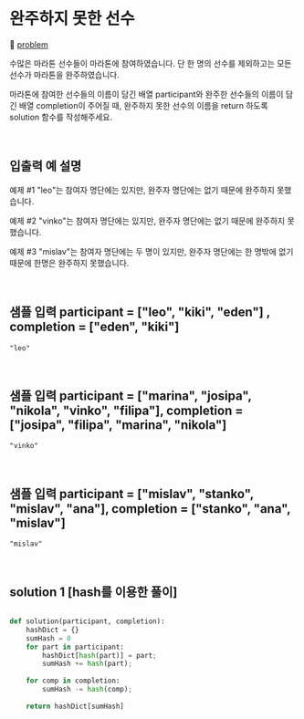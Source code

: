 # 완주하지 못한 선수

🔗 [problem](https://school.programmers.co.kr/learn/courses/30/lessons/42576?language=python3)

수많은 마라톤 선수들이 마라톤에 참여하였습니다. 단 한 명의 선수를 제외하고는 모든 선수가 마라톤을 완주하였습니다.

마라톤에 참여한 선수들의 이름이 담긴 배열 participant와 완주한 선수들의 이름이 담긴 배열 completion이 주어질 때, 완주하지 못한 선수의 이름을 return 하도록 solution 함수를 작성해주세요.

<br />

## 입출력 예 설명

예제 #1
"leo"는 참여자 명단에는 있지만, 완주자 명단에는 없기 때문에 완주하지 못했습니다.

예제 #2
"vinko"는 참여자 명단에는 있지만, 완주자 명단에는 없기 때문에 완주하지 못했습니다.

예제 #3
"mislav"는 참여자 명단에는 두 명이 있지만, 완주자 명단에는 한 명밖에 없기 때문에 한명은 완주하지 못했습니다.

<br />


## 샘플 입력 participant = ["leo", "kiki", "eden"] , completion = ["eden", "kiki"]

```
"leo"
```

<br />

## 샘플 입력 participant = ["marina", "josipa", "nikola", "vinko", "filipa"], completion = ["josipa", "filipa", "marina", "nikola"]

```
"vinko"
```

<br />

## 샘플 입력 participant = ["mislav", "stanko", "mislav", "ana"], completion = ["stanko", "ana", "mislav"]
```
"mislav"
```
<br />


## solution 1 [hash를 이용한 풀이]

```PYTHON

def solution(participant, completion):
    hashDict = {}
    sumHash = 0
    for part in participant:
        hashDict[hash(part)] = part;
        sumHash += hash(part);
        
    for comp in completion:
        sumHash -= hash(comp);
    
    return hashDict[sumHash]

```
